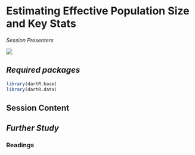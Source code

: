 # Estimating Effective Population Size and Key Stats

*Session Presenters*

![](images/Presenters2.png)

## *Required packages*

```r
library(dartR.base)
library(dartR.data)
```

## Session Content

## *Further Study*

### Readings
